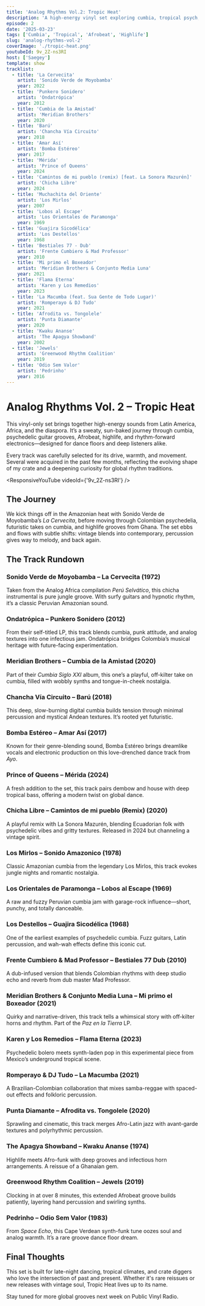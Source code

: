 ```yaml
---
title: 'Analog Rhythms Vol.2: Tropic Heat'
description: 'A high-energy vinyl set exploring cumbia, tropical psych, Afrobeat, highlife, and percussive electronics from Latin America, Africa, and beyond.'
episode: 2
date: '2025-03-23'
tags: ['Cumbia', 'Tropical', 'Afrobeat', 'Highlife']
slug: 'analog-rhythms-vol-2'
coverImage: './tropic-heat.png'
youtubeId: 9v_2Z-ns3RI
host: ['Saegey']
template: show
tracklist:
  - title: 'La Cervecita'
    artist: 'Sonido Verde de Moyobamba'
    year: 2022
  - title: 'Punkero Sonidero'
    artist: 'Ondatrópica'
    year: 2012
  - title: 'Cumbia de la Amistad'
    artist: 'Meridian Brothers'
    year: 2020
  - title: 'Barú'
    artist: 'Chancha Vía Circuito'
    year: 2018
  - title: 'Amar Así'
    artist: 'Bomba Estéreo'
    year: 2017
  - title: 'Mérida'
    artist: 'Prince of Queens'
    year: 2024
  - title: 'Camintos de mi pueblo (remix) [feat. La Sonora Mazurén]'
    artist: 'Chicha Libre'
    year: 2024
  - title: 'Muchachita del Oriente'
    artist: 'Los Mirlos'
    year: 2007
  - title: 'Lobos al Escape'
    artist: 'Los Orientales de Paramonga'
    year: 1969
  - title: 'Guajira Sicodélica'
    artist: 'Los Destellos'
    year: 1968
  - title: 'Bestiales 77 - Dub'
    artist: 'Frente Cumbiero & Mad Professor'
    year: 2010
  - title: 'Mi primo el Boxeador'
    artist: 'Meridian Brothers & Conjunto Media Luna'
    year: 2021
  - title: 'Flama Eterna'
    artist: 'Karen y Los Remedios'
    year: 2023
  - title: 'La Macumba (feat. Sua Gente de Todo Lugar)'
    artist: 'Romperayo & DJ Tudo'
    year: 2021
  - title: 'Afrodita vs. Tongolele'
    artist: 'Punta Diamante'
    year: 2020
  - title: 'Kwaku Ananse'
    artist: 'The Apagya Showband'
    year: 2002
  - title: 'Jewels'
    artist: 'Greenwood Rhythm Coalition'
    year: 2019
  - title: 'Odio Sem Valor'
    artist: 'Pedrinho'
    year: 2016
---
```


# Analog Rhythms Vol. 2 – Tropic Heat

This vinyl-only set brings together high-energy sounds from Latin America, Africa, and the diaspora. It’s a sweaty, sun-baked journey through cumbia, psychedelic guitar grooves, Afrobeat, highlife, and rhythm-forward electronics—designed for dance floors and deep listeners alike.

Every track was carefully selected for its drive, warmth, and movement. Several were acquired in the past few months, reflecting the evolving shape of my crate and a deepening curiosity for global rhythm traditions.

<ResponsiveYouTube videoId={'9v_2Z-ns3RI'} />

## The Journey

We kick things off in the Amazonian heat with Sonido Verde de Moyobamba’s _La Cervecita_, before moving through Colombian psychedelia, futuristic takes on cumbia, and highlife grooves from Ghana. The set ebbs and flows with subtle shifts: vintage blends into contemporary, percussion gives way to melody, and back again.

## The Track Rundown

### Sonido Verde de Moyobamba – La Cervecita (1972)

Taken from the Analog Africa compilation _Perú Selvático_, this chicha instrumental is pure jungle groove. With surfy guitars and hypnotic rhythm, it’s a classic Peruvian Amazonian sound.

### Ondatrópica – Punkero Sonidero (2012)

From their self-titled LP, this track blends cumbia, punk attitude, and analog textures into one infectious jam. Ondatrópica bridges Colombia’s musical heritage with future-facing experimentation.

### Meridian Brothers – Cumbia de la Amistad (2020)

Part of their _Cumbia Siglo XXI_ album, this one’s a playful, off-kilter take on cumbia, filled with wobbly synths and tongue-in-cheek nostalgia.

### Chancha Vía Circuito – Barú (2018)

This deep, slow-burning digital cumbia builds tension through minimal percussion and mystical Andean textures. It’s rooted yet futuristic.

### Bomba Estéreo – Amar Así (2017)

Known for their genre-blending sound, Bomba Estéreo brings dreamlike vocals and electronic production on this love-drenched dance track from _Ayo_.

### Prince of Queens – Mérida (2024)

A fresh addition to the set, this track pairs dembow and house with deep tropical bass, offering a modern twist on global dance.

### Chicha Libre – Camintos de mi pueblo (Remix) (2020)

A playful remix with La Sonora Mazurén, blending Ecuadorian folk with psychedelic vibes and gritty textures. Released in 2024 but channeling a vintage spirit.

### Los Mirlos – Sonido Amazonico (1978)

Classic Amazonian cumbia from the legendary Los Mirlos, this track evokes jungle nights and romantic nostalgia.

### Los Orientales de Paramonga – Lobos al Escape (1969)

A raw and fuzzy Peruvian cumbia jam with garage-rock influence—short, punchy, and totally danceable.

### Los Destellos – Guajira Sicodélica (1968)

One of the earliest examples of psychedelic cumbia. Fuzz guitars, Latin percussion, and wah-wah effects define this iconic cut.

### Frente Cumbiero & Mad Professor – Bestiales 77 Dub (2010)

A dub-infused version that blends Colombian rhythms with deep studio echo and reverb from dub master Mad Professor.

### Meridian Brothers & Conjunto Media Luna – Mi primo el Boxeador (2021)

Quirky and narrative-driven, this track tells a whimsical story with off-kilter horns and rhythm. Part of the _Paz en la Tierra_ LP.

### Karen y Los Remedios – Flama Eterna (2023)

Psychedelic bolero meets synth-laden pop in this experimental piece from Mexico’s underground tropical scene.

### Romperayo & DJ Tudo – La Macumba (2021)

A Brazilian-Colombian collaboration that mixes samba-reggae with spaced-out effects and folkloric percussion.

### Punta Diamante – Afrodita vs. Tongolele (2020)

Sprawling and cinematic, this track merges Afro-Latin jazz with avant-garde textures and polyrhythmic percussion.

### The Apagya Showband – Kwaku Ananse (1974)

Highlife meets Afro-funk with deep grooves and infectious horn arrangements. A reissue of a Ghanaian gem.

### Greenwood Rhythm Coalition – Jewels (2019)

Clocking in at over 8 minutes, this extended Afrobeat groove builds patiently, layering hand percussion and swirling synths.

### Pedrinho – Odio Sem Valor (1983)

From _Space Echo_, this Cape Verdean synth-funk tune oozes soul and analog warmth. It’s a rare groove dance floor dream.

## Final Thoughts

This set is built for late-night dancing, tropical climates, and crate diggers who love the intersection of past and present. Whether it's rare reissues or new releases with vintage soul, Tropic Heat lives up to its name.

Stay tuned for more global grooves next week on Public Vinyl Radio.

